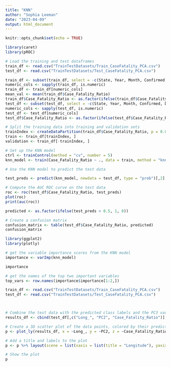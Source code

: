 ```yaml
---
title: "KNN"
author: "Sophia Leeman"
date: "2023-04-09"
output: html_document
---
```


```r
knitr::opts_chunk$set(echo = TRUE)
```

```r
library(caret)
library(pROC)
```

```r
# Load the training and test dataframes
train_df <- read.csv("TrainTestDatasets/Train_CaseFatality_PCA.csv")
test_df <- read.csv("TrainTestDatasets/Test_CaseFatality_PCA.csv")

train_df <- subset(train_df, select = -c(State, Year, Month, Confirmed, Deaths, Incident_Rate, Total_Test_Results, Testing_Rate))
numeric_cols <- sapply(train_df, is.numeric)
train_df <- train_df[numeric_cols]
mean_val <- mean(train_df$Case_Fatality_Ratio)
train_df$Case_Fatality_Ratio <- as.factor(ifelse(train_df$Case_Fatality_Ratio > mean_val, 1, 0))
test_df <- subset(test_df, select = -c(State, Year, Month, Confirmed, Deaths, Incident_Rate, Total_Test_Results, Testing_Rate))
numeric_cols <- sapply(test_df, is.numeric)
test_df <- test_df[numeric_cols]
test_df$Case_Fatality_Ratio <- as.factor(ifelse(test_df$Case_Fatality_Ratio > mean_val, 1, 0))

```

```r
# Split the training data into training and validation sets
trainIndex <- createDataPartition(train_df$Case_Fatality_Ratio, p = 0.8, list = FALSE)
train <- train_df[trainIndex, ]
validation <- train_df[-trainIndex, ]

```

```r
# Set up the KNN model
ctrl <- trainControl(method = "cv", number = 5)
knn_model <- train(Case_Fatality_Ratio ~ ., data = train, method = "knn", trControl = ctrl, tuneLength = 10)

```

```r
# Use the KNN model to predict the test data

test_preds <- predict(knn_model, newdata = test_df, type = "prob")[,2]

# Compute the AUC ROC curve on the test data
roc <- roc(test_df$Case_Fatality_Ratio, test_preds)
plot(roc)
print(auc(roc))

predicted <- as.factor(ifelse(test_preds > 0.5, 1, 0))

# Create a confusion matrix
confusion_matrix <- table(test_df$Case_Fatality_Ratio, predicted)
confusion_matrix

```

```r
library(ggplot2)
library(plotly)

# get the variable importance scores from the KNN model
importance <- varImp(knn_model)

importance

# get the names of the top two important variables
top_vars <- row.names(importance$importance[1:2,])

train_df <- read.csv("TrainTestDatasets/Train_CaseFatality_PCA.csv")
test_df <- read.csv("TrainTestDatasets/Test_CaseFatality_PCA.csv")



# Combine the test data with the predicted class labels and the PC3 variable
results_df <- cbind(test_df[,c("Long_", "PC2", "Case_Fatality_Ratio")], Predicted = test_preds)

# Create a 3D scatter plot of the data points, colored by their predicted class label
p <- plot_ly(results_df, x = ~Long_, y = ~PC2, z = ~Case_Fatality_Ratio, color = ~Predicted, colors = c("blue", "red"))

# Add a title and labels to the plot
p <- p %>% layout(scene = list(xaxis = list(title = "Longitude"), yaxis = list(title = "PC2"), zaxis = list(title = "Case_Fatality_Ratio")))

# Show the plot
p
```
